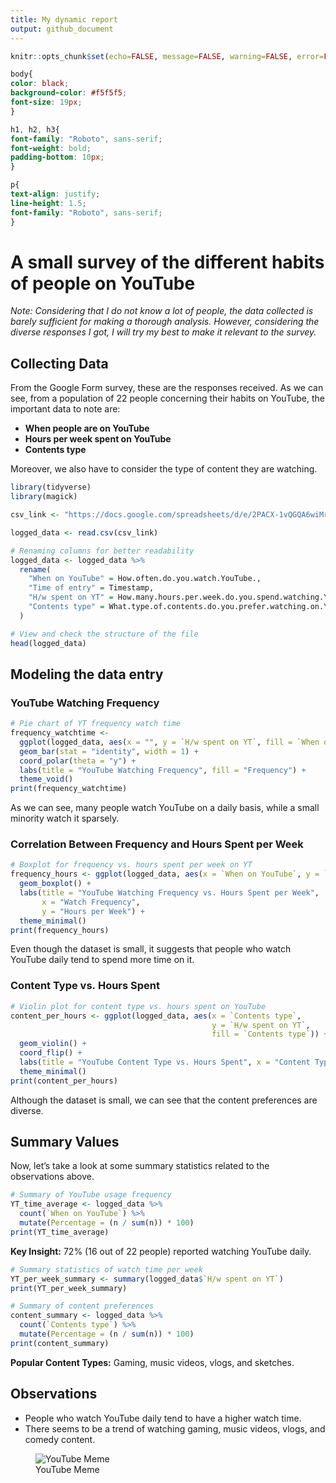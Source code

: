 ---
title: My dynamic report
output: github_document
---

```{r setup, include=FALSE}
knitr::opts_chunk$set(echo=FALSE, message=FALSE, warning=FALSE, error=FALSE)
```
```{css include=FALSE}

body{
color: black;
background-color: #f5f5f5;
font-size: 19px; 
}

h1, h2, h3{
font-family: "Roboto", sans-serif;
font-weight: bold;
padding-bottom: 10px;
}

p{
text-align: justify;
line-height: 1.5;
font-family: "Roboto", sans-serif;
}
```



# A small survey of the different habits of people on YouTube

*Note: Considering that I do not know a lot of people, the data collected is barely sufficient for making a thorough analysis. However, considering the diverse responses I got, I will try my best to make it relevant to the survey.*

## Collecting Data

From the Google Form survey, these are the responses received.
As we can see, from a population of 22 people concerning their habits on YouTube, the important data to note are:

- **When people are on YouTube**
- **Hours per week spent on YouTube**
- **Contents type**

Moreover, we also have to consider the type of content they are watching.

```{r}
library(tidyverse)
library(magick)

csv_link <- "https://docs.google.com/spreadsheets/d/e/2PACX-1vQGQA6wiMra1VqA2EYs5IVHi5Gm8_sREWCw6Jt4thncOpya-U24h3dgVVhev79AcBUB-LWcdwAjV_eM/pub?output=csv"

logged_data <- read.csv(csv_link)

# Renaming columns for better readability
logged_data <- logged_data %>%
  rename(
    "When on YouTube" = How.often.do.you.watch.YouTube.,
    "Time of entry" = Timestamp,
    "H/w spent on YT" = How.many.hours.per.week.do.you.spend.watching.YouTube.,
    "Contents type" = What.type.of.contents.do.you.prefer.watching.on.YouTube.
  )

# View and check the structure of the file
head(logged_data)
```

## Modeling the data entry

### YouTube Watching Frequency

```{r}
# Pie chart of YT frequency watch time
frequency_watchtime <- 
  ggplot(logged_data, aes(x = "", y = `H/w spent on YT`, fill = `When on YouTube`)) +
  geom_bar(stat = "identity", width = 1) +
  coord_polar(theta = "y") +
  labs(title = "YouTube Watching Frequency", fill = "Frequency") +
  theme_void()
print(frequency_watchtime)
```

As we can see, many people watch YouTube on a daily basis, while a small minority watch it sparsely.

### Correlation Between Frequency and Hours Spent per Week

```{r}
# Boxplot for frequency vs. hours spent per week on YT
frequency_hours <- ggplot(logged_data, aes(x = `When on YouTube`, y = `H/w spent on YT`, fill = `When on YouTube`)) + 
  geom_boxplot() +
  labs(title = "YouTube Watching Frequency vs. Hours Spent per Week",
       x = "Watch Frequency", 
       y = "Hours per Week") +
  theme_minimal()
print(frequency_hours)
```

Even though the dataset is small, it suggests that people who watch YouTube daily tend to spend more time on it.

### Content Type vs. Hours Spent

```{r}
# Violin plot for content type vs. hours spent on YouTube
content_per_hours <- ggplot(logged_data, aes(x = `Contents type`,
                                             y = `H/w spent on YT`,
                                             fill = `Contents type`)) + 
  geom_violin() + 
  coord_flip() + 
  labs(title = "YouTube Content Type vs. Hours Spent", x = "Content Type", y = "Hours per Week") +
  theme_minimal()
print(content_per_hours)
```

Although the dataset is small, we can see that the content preferences are diverse.

## Summary Values

Now, let's take a look at some summary statistics related to the observations above.

```{r}
# Summary of YouTube usage frequency
YT_time_average <- logged_data %>%
  count(`When on YouTube`) %>%
  mutate(Percentage = (n / sum(n)) * 100)
print(YT_time_average)
```

**Key Insight:** 72% (16 out of 22 people) reported watching YouTube daily.

```{r}
# Summary statistics of watch time per week
YT_per_week_summary <- summary(logged_data$`H/w spent on YT`)
print(YT_per_week_summary)
```

```{r}
# Summary of content preferences
content_summary <- logged_data %>%
  count(`Contents type`) %>%
  mutate(Percentage = (n / sum(n)) * 100)
print(content_summary)
```

**Popular Content Types:** Gaming, music videos, vlogs, and sketches.

## Observations

- People who watch YouTube daily tend to have a higher watch time.
- There seems to be a trend of watching gaming, music videos, vlogs, and comedy content.

![YouTube Meme](https://media1.tenor.com/m/WWsBijR9E74AAAAd/honey-pie-gif-honey-pie-meme.gif)
